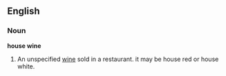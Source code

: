 ==English==

===Noun===
'''house wine'''

# An unspecified [[wine]] sold in a restaurant. it may be house red or house white.